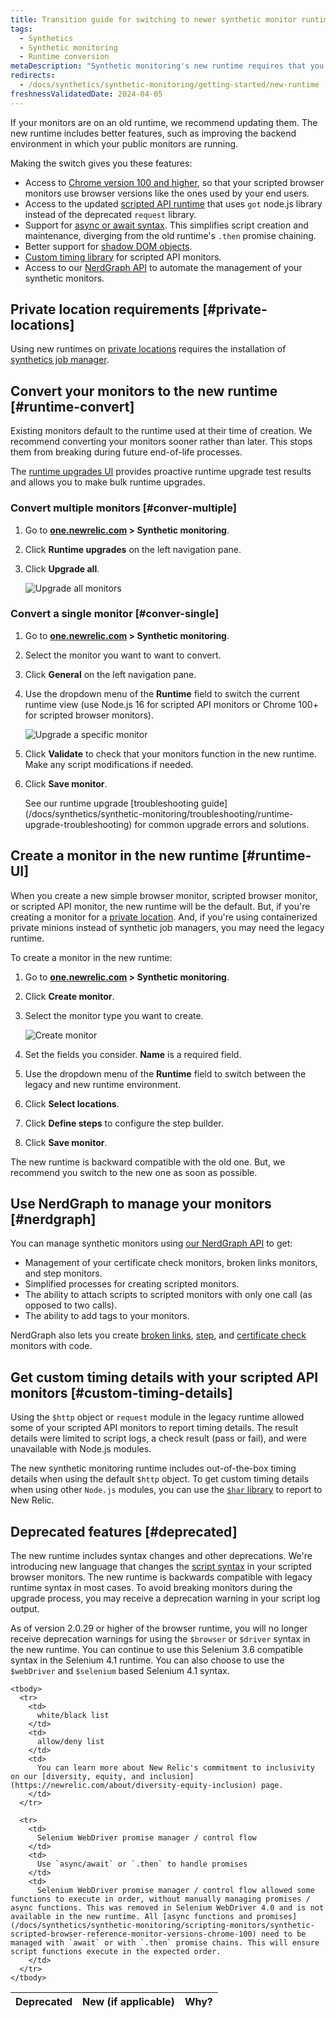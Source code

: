 ```yaml
---
title: Transition guide for switching to newer synthetic monitor runtime
tags:
  - Synthetics
  - Synthetic monitoring
  - Runtime conversion
metaDescription: "Synthetic monitoring's new runtime requires that you make some changes to your already existing monitors."
redirects: 
  - /docs/synthetics/synthetic-monitoring/getting-started/new-runtime
freshnessValidatedDate: 2024-04-05
---
```






If your monitors are on an old runtime, we recommend updating them. The new runtime includes better features, such as improving the backend environment in which your public monitors are running.

Making the switch gives you these features:

* Access to [Chrome version 100 and higher](/docs/synthetics/synthetic-monitoring/scripting-monitors/synthetic-scripted-browser-reference-monitor-versions-chrome-100), so that your scripted browser monitors use browser versions like the ones used by your end users.  
* Access to the updated [scripted API runtime](/docs/synthetics/synthetic-monitoring/using-monitors/manage-monitor-runtimes/#apidependencies) that uses `got` node.js library instead of the deprecated `request` library. 
* Support for [async or await syntax](/docs/synthetics/synthetic-monitoring/using-monitors/manage-monitor-runtimes/#browserdependencies). This simplifies script creation and maintenance, diverging from the old runtime's `.then` promise chaining.
* Better support for [shadow DOM objects](/docs/synthetics/synthetic-monitoring/scripting-monitors/synthetic-scripted-browser-reference-monitor-versions-chrome-100/#shadow).
* [Custom timing library](/docs/synthetics/synthetic-monitoring/scripting-monitors/custom-timing-details) for scripted API monitors.
* Access to  our [NerdGraph API](/docs/apis/nerdgraph/examples/nerdgraph-synthetics-tutorial) to automate the management of your synthetic monitors. 

## Private location requirements [#private-locations]

Using new runtimes on [private locations](/docs/synthetics/synthetic-monitoring/private-locations/private-locations-overview-monitor-internal-sites-add-new-locations) requires the installation of [synthetics job manager](/docs/synthetics/synthetic-monitoring/private-locations/install-job-manager).

## Convert your monitors to the new runtime [#runtime-convert]

Existing monitors default to the runtime used at their time of creation. We recommend converting your monitors sooner rather than later. This stops them from breaking during future end-of-life processes.

The [runtime upgrades UI](/docs/synthetics/synthetic-monitoring/using-monitors/runtime-upgrade-ui) provides proactive runtime upgrade test results and allows you to make bulk runtime upgrades.

### Convert multiple monitors [#conver-multiple]

1. Go to <DoNotTranslate>**[one.newrelic.com](https://one.newrelic.com/all-capabilities) > Synthetic monitoring**</DoNotTranslate>.

2. Click <DoNotTranslate>**Runtime upgrades**</DoNotTranslate> on the left navigation pane.

3. Click <DoNotTranslate>**Upgrade all**</DoNotTranslate>.

    <img
    title="Upgrade all monitors"
    alt="Upgrade all monitors"
    src={syntheticUpgradeAllMonitors}
    />

### Convert a single monitor [#conver-single]

1. Go to <DoNotTranslate>**[one.newrelic.com](https://one.newrelic.com/all-capabilities) > Synthetic monitoring**</DoNotTranslate>.

2. Select the monitor you want to want to convert.

3. Click <DoNotTranslate>**General**</DoNotTranslate> on the left navigation pane.

4. Use the dropdown menu of the <DoNotTranslate>**Runtime**</DoNotTranslate> field to switch the current runtime view (use Node.js 16 for scripted API monitors or Chrome 100+ for scripted browser monitors). 

    <img
    title="Upgrade a specific monitor"
    alt="Upgrade a specific monitor"
    src={syntheticUpgradeSpecificMonitor}
    />

5. Click <DoNotTranslate>**Validate**</DoNotTranslate> to check that your monitors function in the new runtime. Make any script modifications if needed. 

6. Click <DoNotTranslate>**Save monitor**</DoNotTranslate>.

    <Callout variant="tip">
    See our runtime upgrade [troubleshooting guide](/docs/synthetics/synthetic-monitoring/troubleshooting/runtime-upgrade-troubleshooting) for common upgrade errors and solutions.
    </Callout>

## Create a monitor in the new runtime [#runtime-UI]

When you create a new simple browser monitor, scripted browser monitor, or scripted API monitor, the new runtime will be the default. But, if you're creating a monitor for a [private location](/docs/synthetics/synthetic-monitoring/private-locations/monitor-private-locations). And, if you're using containerized private minions instead of synthetic job managers, you may need the legacy runtime.

To create a monitor in the new runtime:

1. Go to <DoNotTranslate>**[one.newrelic.com](https://one.newrelic.com/all-capabilities) > Synthetic monitoring**</DoNotTranslate>.

2. Click <DoNotTranslate>**Create monitor**</DoNotTranslate>.

3. Select the monitor type you want to create.

    <img
    title="Create monitor"
    alt="Create monitor"
    src={syntheticsCreateMonitor}
    />

4. Set the fields you consider. <DoNotTranslate>**Name**</DoNotTranslate> is a required field.

5. Use the dropdown menu of the <DoNotTranslate>**Runtime**</DoNotTranslate> field to switch between the legacy and new runtime environment.

6. Click <DoNotTranslate>**Select locations**</DoNotTranslate>.

7. Click <DoNotTranslate>**Define steps**</DoNotTranslate> to configure the step builder.

8. Click <DoNotTranslate>**Save monitor**</DoNotTranslate>.

The new runtime is backward compatible with the old one. But, we recommend you switch to the new one as soon as possible. 

## Use NerdGraph to manage your monitors [#nerdgraph]

You can manage synthetic monitors using [our NerdGraph API](/docs/apis/nerdgraph/examples/nerdgraph-synthetics-tutorial) to get: 

* Management of your certificate check monitors, broken links monitors, and step monitors.
* Simplified processes for creating scripted monitors.
* The ability to attach scripts to scripted monitors with only one call (as opposed to two calls).
* The ability to add tags to your monitors. 


NerdGraph also lets you create [broken links](/docs/apis/nerdgraph/examples/nerdgraph-synthetics-tutorial/#create-broken-links), [step](/docs/apis/nerdgraph/examples/nerdgraph-synthetics-tutorial/#create-step), and [certificate check](/docs/apis/nerdgraph/examples/nerdgraph-synthetics-tutorial/#create-certificate-check) monitors with code.


## Get custom timing details with your scripted API monitors [#custom-timing-details]

Using the `$http` object or `request` module in the legacy runtime allowed some of your scripted API monitors to report timing details. The result details were limited to script logs, a check result (pass or fail), and were unavailable with Node.js modules.

The new synthetic monitoring runtime includes out-of-the-box timing details when using the default `$http` object. To get custom timing details when using other `Node.js` modules, you can use the [`$har` library](/docs/synthetics/synthetic-monitoring/scripting-monitors/custom-timing-details) to report to New Relic.

## Deprecated features [#deprecated]

The new runtime includes syntax changes and other deprecations. We're introducing new language that changes the [script syntax](/docs/synthetics/synthetic-monitoring/scripting-monitors/synthetic-scripted-browser-reference-monitor-versions-chrome-100) in your scripted browser monitors. The new runtime is backwards compatible with legacy runtime syntax in most cases. To avoid breaking monitors during the upgrade process, you may receive a deprecation warning in your script log output.

As of version 2.0.29 or higher of the browser runtime, you will no longer receive deprecation warnings for using the `$browser` or `$driver` syntax in the new runtime. You can continue to use this Selenium 3.6 compatible syntax in the Selenium 4.1 runtime. You can also choose to use the `$webDriver` and `$selenium` based Selenium 4.1 syntax.

<table>
  <thead>
    <tr>
      <th style={{ width: "100px" }}>
        Deprecated 
      </th>
      <th>
        New (if applicable)
      </th>
      <th>
        Why?
      </th>
    </tr>
  </thead>

    <tbody>
      <tr>
        <td>
          white/black list
        </td> 
        <td>
          allow/deny list
        </td>
        <td>
          You can learn more about New Relic's commitment to inclusivity on our [diversity, equity, and inclusion](https://newrelic.com/about/diversity-equity-inclusion) page.
        </td>
      </tr>

      <tr>
        <td>
          Selenium WebDriver promise manager / control flow
        </td> 
        <td>
          Use `async/await` or `.then` to handle promises
        </td>
        <td>
          Selenium WebDriver promise manager / control flow allowed some functions to execute in order, without manually managing promises / async functions. This was removed in Selenium WebDriver 4.0 and is not available in the new runtime. All [async functions and promises](/docs/synthetics/synthetic-monitoring/scripting-monitors/synthetic-scripted-browser-reference-monitor-versions-chrome-100) need to be managed with `await` or with `.then` promise chains. This will ensure script functions execute in the expected order.
        </td>
      </tr>
    </tbody>
</table>